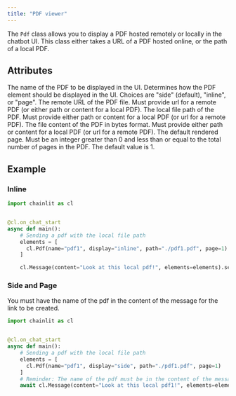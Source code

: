```yaml
---
title: "PDF viewer"
---
```


The `Pdf` class allows you to display a PDF hosted remotely or locally in the chatbot UI. This class either takes a URL of a PDF hosted online, or the path of a local PDF.

## Attributes

<ParamField path="name" type="str">
  The name of the PDF to be displayed in the UI.
</ParamField>

<ParamField path="display" type="ElementDisplay" optional>
  Determines how the PDF element should be displayed in the UI. Choices are
  "side" (default), "inline", or "page".
</ParamField>

<ParamField path="url" type="str">
  The remote URL of the PDF file. Must provide url for a remote PDF (or either
  path or content for a local PDF).
</ParamField>

<ParamField path="path" type="str" optional>
  The local file path of the PDF. Must provide either path or content for a
  local PDF (or url for a remote PDF).
</ParamField>

<ParamField path="content" type="bytes" optional>
  The file content of the PDF in bytes format. Must provide either path or
  content for a local PDF (or url for a remote PDF).
</ParamField>

<ParamField path="page" type="int" optional>
  The default rendered page. Must be an integer greater than 0 and less than or
  equal to the total number of pages in the PDF. The default value is 1.
</ParamField>

## Example

### Inline
```python
import chainlit as cl


@cl.on_chat_start
async def main():
    # Sending a pdf with the local file path
    elements = [
      cl.Pdf(name="pdf1", display="inline", path="./pdf1.pdf", page=1)
    ]

    cl.Message(content="Look at this local pdf!", elements=elements).send()
```

### Side and Page
You must have the name of the pdf in the content of the message for the link to be created.

```python
import chainlit as cl


@cl.on_chat_start
async def main():
    # Sending a pdf with the local file path
    elements = [
      cl.Pdf(name="pdf1", display="side", path="./pdf1.pdf", page=1)
    ]
    # Reminder: The name of the pdf must be in the content of the message
    await cl.Message(content="Look at this local pdf1!", elements=elements).send()
```
